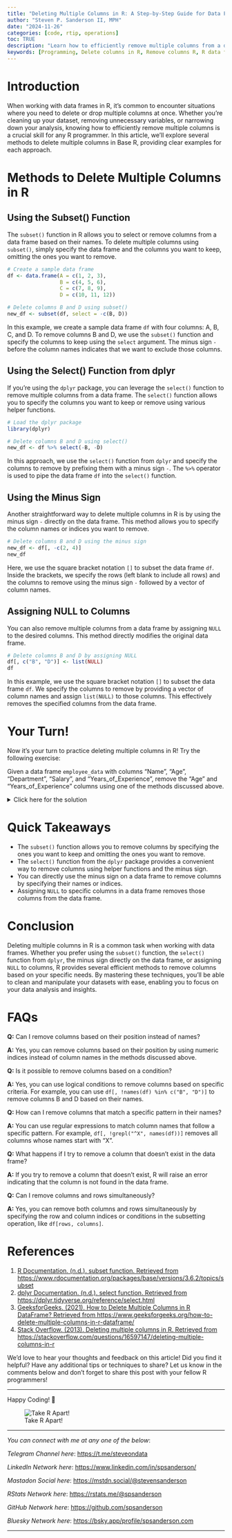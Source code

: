 ```yaml
---
title: "Deleting Multiple Columns in R: A Step-by-Step Guide for Data Frame Manipulation"
author: "Steven P. Sanderson II, MPH"
date: "2024-11-26"
categories: [code, rtip, operations]
toc: TRUE
description: "Learn how to efficiently remove multiple columns from a data frame in Base R using various methods like subset(), select(), the minus sign, and assigning NULL. Includes step-by-step examples for each approach."
keywords: [Programming, Delete columns in R, Remove columns R, R data frame manipulation, R programming, R data cleaning, R subset function, R dplyr select, Drop columns R, Assign NULL in R, R column removal techniques, How to delete multiple columns in R data frame, Best methods to remove columns in R programming, Step-by-step guide to dropping columns in R, Efficient ways to clean data by removing columns in R, Using NULL to delete columns from a data frame in R]
---
```


# Introduction

When working with data frames in R, it's common to encounter situations where you need to delete or drop multiple columns at once. Whether you're cleaning up your dataset, removing unnecessary variables, or narrowing down your analysis, knowing how to efficiently remove multiple columns is a crucial skill for any R programmer. In this article, we'll explore several methods to delete multiple columns in Base R, providing clear examples for each approach.

# Methods to Delete Multiple Columns in R

## Using the Subset() Function

The `subset()` function in R allows you to select or remove columns from a data frame based on their names. To delete multiple columns using `subset()`, simply specify the data frame and the columns you want to keep, omitting the ones you want to remove.

```r
# Create a sample data frame
df <- data.frame(A = c(1, 2, 3), 
                 B = c(4, 5, 6),
                 C = c(7, 8, 9),
                 D = c(10, 11, 12))

# Delete columns B and D using subset()
new_df <- subset(df, select = -c(B, D))
```

In this example, we create a sample data frame `df` with four columns: A, B, C, and D. To remove columns B and D, we use the `subset()` function and specify the columns to keep using the `select` argument. The minus sign `-` before the column names indicates that we want to exclude those columns.

## Using the Select() Function from dplyr

If you're using the `dplyr` package, you can leverage the `select()` function to remove multiple columns from a data frame. The `select()` function allows you to specify the columns you want to keep or remove using various helper functions.

```r
# Load the dplyr package
library(dplyr)

# Delete columns B and D using select()
new_df <- df %>% select(-B, -D)
```

In this approach, we use the `select()` function from `dplyr` and specify the columns to remove by prefixing them with a minus sign `-`. The `%>%` operator is used to pipe the data frame `df` into the `select()` function.

## Using the Minus Sign

Another straightforward way to delete multiple columns in R is by using the minus sign `-` directly on the data frame. This method allows you to specify the column names or indices you want to remove.

```r
# Delete columns B and D using the minus sign
new_df <- df[, -c(2, 4)]
new_df
```

Here, we use the square bracket notation `[]` to subset the data frame `df`. Inside the brackets, we specify the rows (left blank to include all rows) and the columns to remove using the minus sign `-` followed by a vector of column names.

## Assigning NULL to Columns

You can also remove multiple columns from a data frame by assigning `NULL` to the desired columns. This method directly modifies the original data frame.

```r
# Delete columns B and D by assigning NULL
df[, c("B", "D")] <- list(NULL)
df
```

In this example, we use the square bracket notation `[]` to subset the data frame `df`. We specify the columns to remove by providing a vector of column names and assign `list(NULL)` to those columns. This effectively removes the specified columns from the data frame.

# Your Turn!

Now it's your turn to practice deleting multiple columns in R! Try the following exercise:

Given a data frame `employee_data` with columns "Name", "Age", "Department", "Salary", and "Years_of_Experience", remove the "Age" and "Years_of_Experience" columns using one of the methods discussed above.

<details>

<summary>Click here for the solution</summary>

``` r
# Remove "Age" and "Years_of_Experience" columns by assigning NULL
employee_data[, c("Age", "Years_of_Experience")] <- list(NULL)
```

</details>

# Quick Takeaways

-   The `subset()` function allows you to remove columns by specifying the ones you want to keep and omitting the ones you want to remove.
-   The `select()` function from the `dplyr` package provides a convenient way to remove columns using helper functions and the minus sign.
-   You can directly use the minus sign on a data frame to remove columns by specifying their names or indices.
-   Assigning `NULL` to specific columns in a data frame removes those columns from the data frame.

# Conclusion

Deleting multiple columns in R is a common task when working with data frames. Whether you prefer using the `subset()` function, the `select()` function from `dplyr`, the minus sign directly on the data frame, or assigning `NULL` to columns, R provides several efficient methods to remove columns based on your specific needs. By mastering these techniques, you'll be able to clean and manipulate your datasets with ease, enabling you to focus on your data analysis and insights.

# FAQs

**Q:** Can I remove columns based on their position instead of names?

**A:** Yes, you can remove columns based on their position by using numeric indices instead of column names in the methods discussed above.

**Q:** Is it possible to remove columns based on a condition?

**A:** Yes, you can use logical conditions to remove columns based on specific criteria. For example, you can use `df[, !names(df) %in% c("B", "D")]` to remove columns B and D based on their names.

**Q:** How can I remove columns that match a specific pattern in their names?

**A:** You can use regular expressions to match column names that follow a specific pattern. For example, `df[, !grepl("^X", names(df))]` removes all columns whose names start with "X".

**Q:** What happens if I try to remove a column that doesn't exist in the data frame?

**A:** If you try to remove a column that doesn't exist, R will raise an error indicating that the column is not found in the data frame.

**Q:** Can I remove columns and rows simultaneously?

**A:** Yes, you can remove both columns and rows simultaneously by specifying the row and column indices or conditions in the subsetting operation, like `df[rows, columns]`.

# References

1.  [R Documentation. (n.d.). subset function. Retrieved from https://www.rdocumentation.org/packages/base/versions/3.6.2/topics/subset](https://www.rdocumentation.org/packages/base/versions/3.6.2/topics/subset)
2.  [dplyr Documentation. (n.d.). select function. Retrieved from https://dplyr.tidyverse.org/reference/select.html](https://dplyr.tidyverse.org/reference/select.html)
3.  [GeeksforGeeks. (2021). How to Delete Multiple Columns in R DataFrame? Retrieved from https://www.geeksforgeeks.org/how-to-delete-multiple-columns-in-r-dataframe/](https://www.geeksforgeeks.org/how-to-delete-multiple-columns-in-r-dataframe/)
4.  [Stack Overflow. (2013). Deleting multiple columns in R. Retrieved from https://stackoverflow.com/questions/16597147/deleting-multiple-columns-in-r](https://stackoverflow.com/questions/16597147/deleting-multiple-columns-in-r)

We'd love to hear your thoughts and feedback on this article! Did you find it helpful? Have any additional tips or techniques to share? Let us know in the comments below and don't forget to share this post with your fellow R programmers!

------------------------------------------------------------------------

Happy Coding! 🚀

![Take R Apart!](todays_post.png)

------------------------------------------------------------------------

*You can connect with me at any one of the below*:

*Telegram Channel here*: <https://t.me/steveondata>

*LinkedIn Network here*: <https://www.linkedin.com/in/spsanderson/>

*Mastadon Social here*: [https://mstdn.social/\@stevensanderson](https://mstdn.social/@stevensanderson)

*RStats Network here*: [https://rstats.me/\@spsanderson](https://rstats.me/@spsanderson)

*GitHub Network here*: <https://github.com/spsanderson>

*Bluesky Network here*: <https://bsky.app/profile/spsanderson.com>

------------------------------------------------------------------------

```{=html}
<script src="https://giscus.app/client.js"
        data-repo="spsanderson/steveondata"
        data-repo-id="R_kgDOIIxnLw"
        data-category="Comments"
        data-category-id="DIC_kwDOIIxnL84ChTk8"
        data-mapping="url"
        data-strict="0"
        data-reactions-enabled="1"
        data-emit-metadata="0"
        data-input-position="top"
        data-theme="dark"
        data-lang="en"
        data-loading="lazy"
        crossorigin="anonymous"
        async>
</script>
```
